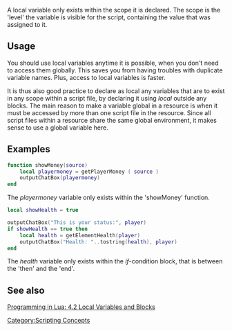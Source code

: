 A local variable only exists within the scope it is declared. The scope is the 'level' the variable is visible for the script, containing the value that was assigned to it.

==Usage==
You should use local variables anytime it is possible, when you don't need to access them globally. This saves you from having troubles with duplicate variable names. Plus, access to local variables is faster.

It is thus also good practice to declare as local any variables that are to exist in any scope within a script file, by declaring it using ''local'' outside any blocks. The main reason to make a variable global in a resource is when it must be accessed by more than one script file in the resource. Since all script files within a resource share the same global environment, it makes sense to use a global variable here.

==Examples==
<syntaxhighlight lang="lua">
function showMoney(source)
	local playermoney = getPlayerMoney ( source )
	outputChatBox(playermoney)
end
</syntaxhighlight>

The ''playermoney'' variable only exists within the 'showMoney' function.


<syntaxhighlight lang="lua">
local showHealth = true

outputChatBox("This is your status:", player)
if showHealth == true then
	local health = getElementHealth(player)
	outputChatBox("Health: "..tostring(health), player)
end
</syntaxhighlight>

The ''health'' variable only exists within the ''if''-condition block, that is between the 'then' and the 'end'.

==See also==
[http://www.lua.org/pil/4.2.html Programming in Lua: 4.2 Local Variables and Blocks]

[[/Category:Scripting Concepts.md|Category:Scripting Concepts]]